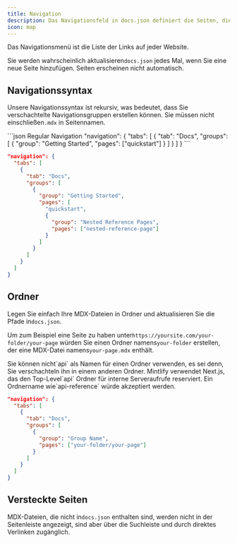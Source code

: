 ```yaml
---
title: Navigation
description: Das Navigationsfeld in docs.json definiert die Seiten, die im Navigationsmenü erscheinen
icon: map
---
```


Das Navigationsmenü ist die Liste der Links auf jeder Website.

Sie werden wahrscheinlich aktualisieren`docs.json` jedes Mal, wenn Sie eine neue Seite hinzufügen. Seiten erscheinen nicht automatisch.

## Navigationssyntax

Unsere Navigationssyntax ist rekursiv, was bedeutet, dass Sie verschachtelte Navigationsgruppen erstellen können. Sie müssen nicht einschließen`.mdx` in Seitennamen.

<CodeGroup>
  ```json Regular Navigation
  "navigation": {
    "tabs": [
      {
        "tab": "Docs",
        "groups": [
          {
            "group": "Getting Started",
            "pages": ["quickstart"]
          }
        ]
      }
    ]
  }
  ```

  ```json Nested Navigation
  "navigation": {
    "tabs": [
      {
        "tab": "Docs",
        "groups": [
          {
            "group": "Getting Started",
            "pages": [
              "quickstart",
              {
                "group": "Nested Reference Pages",
                "pages": ["nested-reference-page"]
              }
            ]
          }
        ]
      }
    ]
  }
  ```
</CodeGroup>

## Ordner

Legen Sie einfach Ihre MDX-Dateien in Ordner und aktualisieren Sie die Pfade in`docs.json`.

Um zum Beispiel eine Seite zu haben unter`https://yoursite.com/your-folder/your-page` würden Sie einen Ordner namens`your-folder` erstellen, der eine MDX-Datei namens`your-page.mdx` enthält.

<Warning>
  Sie können nicht`api` als Namen für einen Ordner verwenden, es sei denn, Sie verschachteln ihn in einem anderen Ordner. Mintlify verwendet Next.js, das den Top-Level`api` Ordner für interne Serveraufrufe reserviert. Ein Ordnername wie`api-reference` würde akzeptiert werden.
</Warning>

```json Navigation With Folder
"navigation": {
  "tabs": [
    {
      "tab": "Docs",
      "groups": [
        {
          "group": "Group Name",
          "pages": ["your-folder/your-page"]
        }
      ]
    }
  ]
}
```

## Versteckte Seiten

MDX-Dateien, die nicht in`docs.json` enthalten sind, werden nicht in der Seitenleiste angezeigt, sind aber über die Suchleiste und durch direktes Verlinken zugänglich.
